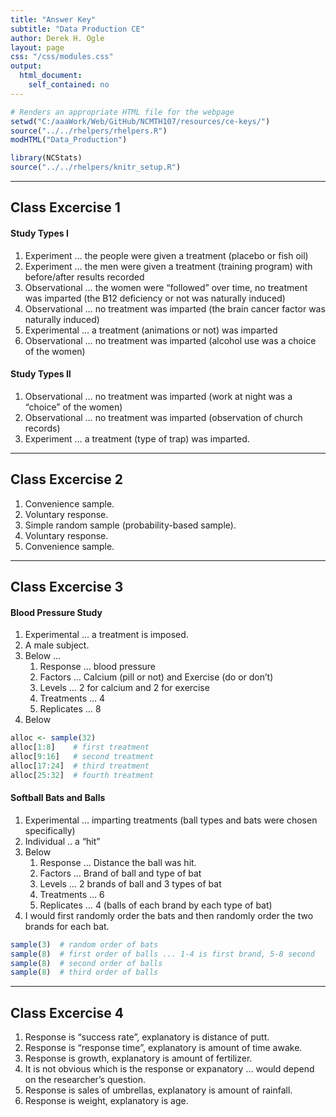 ```yaml
---
title: "Answer Key"
subtitle: "Data Production CE"
author: Derek H. Ogle
layout: page
css: "/css/modules.css"
output:
  html_document:
    self_contained: no
---
```


```r
# Renders an appropriate HTML file for the webpage
setwd("C:/aaaWork/Web/GitHub/NCMTH107/resources/ce-keys/")
source("../../rhelpers/rhelpers.R")
modHTML("Data_Production")
```

```r
library(NCStats)
source("../../rhelpers/knitr_setup.R")
```

----

## Class Excercise 1
#### Study Types I
1. Experiment ... the people were given a treatment (placebo or fish oil)
1. Experiment ... the men were given a treatment (training program) with before/after results recorded
1. Observational ... the women were "followed" over time, no treatment was imparted (the B12 deficiency or not was naturally induced)
1. Observational ... no treatment was imparted (the brain cancer factor was naturally induced)
1. Experimental ... a treatment (animations or not) was imparted
1. Observational ... no treatment was imparted (alcohol use was a choice of the women)


#### Study Types II
1. Observational ... no treatment was imparted (work at night was a "choice" of the women)
1. Observational ... no treatment was imparted (observation of church records)
1. Experiment ... a treatment (type of trap) was imparted.

----

## Class Excercise 2
1. Convenience sample.
1. Voluntary response.
1. Simple random sample (probability-based sample).
1. Voluntary response.
1. Convenience sample.

----

## Class Excercise 3
#### Blood Pressure Study
1. Experimental ... a treatment is imposed.
1. A male subject.
1. Below ...
    1. Response ... blood pressure
    1. Factors ... Calcium (pill or not) and Exercise (do or don't)
    1. Levels ... 2 for calcium and 2 for exercise
    1. Treatments ... 4
    1. Replicates ... 8
1. Below
```r
alloc <- sample(32)
alloc[1:8]    # first treatment
alloc[9:16]   # second treatment
alloc[17:24]  # third treatment
alloc[25:32]  # fourth treatment
```

#### Softball Bats and Balls
1. Experimental ... imparting treatments (ball types and bats were chosen specifically)
1. Individual .. a "hit"
1. Below
    1. Response ... Distance the ball was hit.
    1. Factors ... Brand of ball and type of bat
    1. Levels ... 2 brands of ball and 3 types of bat
    1. Treatments ... 6
    1. Replicates ... 4 (balls of each brand by each type of bat)
1. I would first randomly order the bats and then randomly order the two brands for each bat.
```r
sample(3)  # random order of bats
sample(8)  # first order of balls ... 1-4 is first brand, 5-8 second
sample(8)  # second order of balls
sample(8)  # third order of balls
```

----

## Class Excercise 4
1. Response is "success rate", explanatory is distance of putt.
1. Response is "response time", explanatory is amount of time awake.
1. Response is growth, explanatory is amount of fertilizer.
1. It is not obvious which is the response or expanatory ... would depend on the researcher's question.
1. Response is sales of umbrellas, explanatory is amount of rainfall.
1. Response is weight, explanatory is age.
